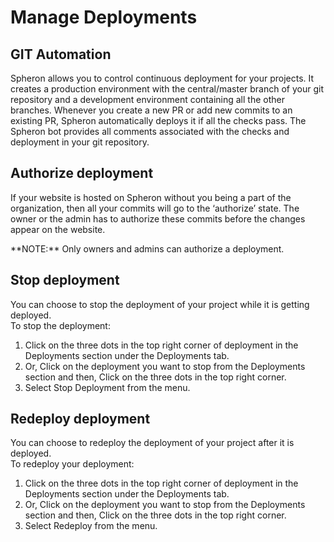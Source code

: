 
# Manage Deployments

## GIT Automation
Spheron allows you to control continuous deployment for your projects. 
It creates a production environment with the central/master branch of your git repository and a development environment containing all the other branches. 
Whenever you create a new PR or add new commits to an existing PR, Spheron automatically deploys it if all the checks pass. 
The Spheron bot provides all comments associated with the checks and deployment in your git repository.


## Authorize deployment

If your website is hosted on Spheron without you being a part of the organization, then all your commits will go to the ‘authorize’ state. The owner or the admin has to authorize these commits before the changes appear on the website.

<Callout type="info">
  **NOTE:** Only owners and admins can authorize a deployment.
</Callout>

## Stop deployment

You can choose to stop the deployment of your project while it is getting deployed. \
To stop the deployment:

1. Click on the three dots in the top right corner of deployment in the Deployments section under the Deployments tab.
2. Or, Click on the deployment you want to stop from the Deployments section and then, Click on the three dots in the top right corner.
3. Select Stop Deployment from the menu.

## Redeploy deployment

You can choose to redeploy the deployment of your project after it is deployed. \
To redeploy your deployment:

1. Click on the three dots in the top right corner of deployment in the Deployments section under the Deployments tab.
2. Or, Click on the deployment you want to stop from the Deployments section and then, Click on the three dots in the top right corner.
3. Select Redeploy from the menu.
